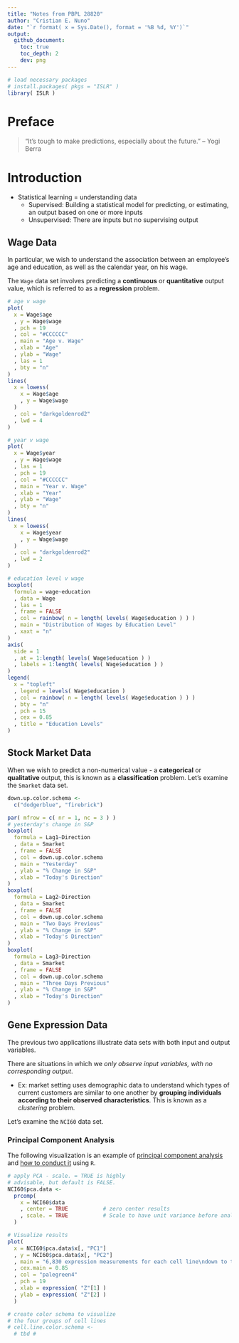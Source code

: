 ```yaml
---
title: "Notes from PBPL 28820"
author: "Cristian E. Nuno"
date: "`r format( x = Sys.Date(), format = '%B %d, %Y')`"
output: 
  github_document:
    toc: true
    toc_depth: 2
    dev: png
---
```


```r
# load necessary packages
# install.packages( pkgs = "ISLR" )
library( ISLR )
```

# Preface

> “It’s tough to make predictions, especially about the future.” – Yogi Berra

# Introduction

* Statistical learning = understanding data
    + Supervised: Building a statistical model for predicting, or estimating, an output based on one or more inputs
    + Unsupervised: There are inputs but no supervising output

## Wage Data

In particular, we wish to understand the association between an employee’s age and education, as well as the calendar year, on his wage.

The `Wage` data set involves predicting a **continuous** or **quantitative** output value, which is referred to as a **regression** problem.

```r
# age v wage
plot(
  x = Wage$age
  , y = Wage$wage
  , pch = 19
  , col = "#CCCCCC"
  , main = "Age v. Wage"
  , xlab = "Age"
  , ylab = "Wage"
  , las = 1
  , bty = "n"
)
lines( 
  x = lowess(
    x = Wage$age
    , y = Wage$wage
  )
  , col = "darkgoldenrod2"
  , lwd = 4
)

# year v wage
plot(
  x = Wage$year
  , y = Wage$wage
  , las = 1
  , pch = 19
  , col = "#CCCCCC"
  , main = "Year v. Wage"
  , xlab = "Year"
  , ylab = "Wage"
  , bty = "n"
)
lines(
  x = lowess(
    x = Wage$year
    , y = Wage$wage
  )
  , col = "darkgoldenrod2"
  , lwd = 2
)

# education level v wage
boxplot(
  formula = wage~education
  , data = Wage
  , las = 1
  , frame = FALSE
  , col = rainbow( n = length( levels( Wage$education ) ) )
  , main = "Distribution of Wages by Education Level"
  , xaxt = "n"
)
axis(
  side = 1
  , at = 1:length( levels( Wage$education ) )
  , labels = 1:length( levels( Wage$education ) )
)
legend(
  x = "topleft"
  , legend = levels( Wage$education )
  , col = rainbow( n = length( levels( Wage$education ) ) )
  , bty = "n"
  , pch = 15
  , cex = 0.85
  , title = "Education Levels"
)
```

## Stock Market Data

When we wish to predict a non-numerical value - a **categorical** or **qualitative** output, this is known as a **classification** problem. Let's examine the `Smarket` data set.

```r
down.up.color.schema <-
  c("dodgerblue", "firebrick")

par( mfrow = c( nr = 1, nc = 3 ) )
# yesterday's change in S&P
boxplot(
  formula = Lag1~Direction
  , data = Smarket
  , frame = FALSE
  , col = down.up.color.schema
  , main = "Yesterday"
  , ylab = "% Change in S&P"
  , xlab = "Today's Direction"
)
boxplot(
  formula = Lag2~Direction
  , data = Smarket
  , frame = FALSE
  , col = down.up.color.schema
  , main = "Two Days Previous"
  , ylab = "% Change in S&P"
  , xlab = "Today's Direction"
)
boxplot(
  formula = Lag3~Direction
  , data = Smarket
  , frame = FALSE
  , col = down.up.color.schema
  , main = "Three Days Previous"
  , ylab = "% Change in S&P"
  , xlab = "Today's Direction"
)
```

## Gene Expression Data

The previous two applications illustrate data sets with both input and output variables.

There are situations in which we *only observe input variables, with no corresponding output*.

* Ex: market setting uses demographic data to understand which types of current customers are similar to one another by **grouping individuals according to their observed characteristics**. This is known as a *clustering* problem.

Let's examine the `NCI60` data set.

### Principal Component Analysis

The following visualization is an example of [principal component analysis](https://tgmstat.wordpress.com/2013/11/21/introduction-to-principal-component-analysis-pca/) and [how to conduct it](https://www.r-bloggers.com/computing-and-visualizing-pca-in-r/) using `R`.

```r
# apply PCA - scale. = TRUE is highly 
# advisable, but default is FALSE. 
NCI60$pca.data <- 
  prcomp(
    x = NCI60$data
    , center = TRUE           # zero center results
    , scale. = TRUE           # Scale to have unit variance before analysis takes place
  )

# Visualize results
plot( 
  x = NCI60$pca.data$x[, "PC1"]
  , y = NCI60$pca.data$x[, "PC2"]
  , main = "6,830 expression measurements for each cell line\ndown to two numbers or dimensions using PCA"
  , cex.main = 0.85
  , col = "palegreen4"
  , pch = 19
  , xlab = expression( "Z"[1] )
  , ylab = expression( "Z"[2] )
  )

# create color schema to visualize 
# the four groups of cell lines
# cell.line.color.schema <-
  # tbd #

```




